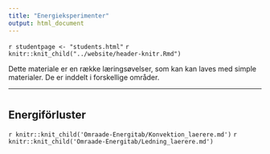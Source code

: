 ```yaml
---
title: "Energieksperimenter"
output: html_document
---
```


`r studentpage <- "students.html"`
`r knitr::knit_child("../website/header-knitr.Rmd")`

Dette materiale er en række læringsøvelser, som kan kan laves med simple materialer. De er inddelt i forskellige områder. 

***

# {.tabset .tabset-fade}

## Energiförluster {.tabset .tabset-fade}

`r knitr::knit_child('Omraade-Energitab/Konvektion_laerere.md')`
`r knitr::knit_child('Omraade-Energitab/Ledning_laerere.md')`
